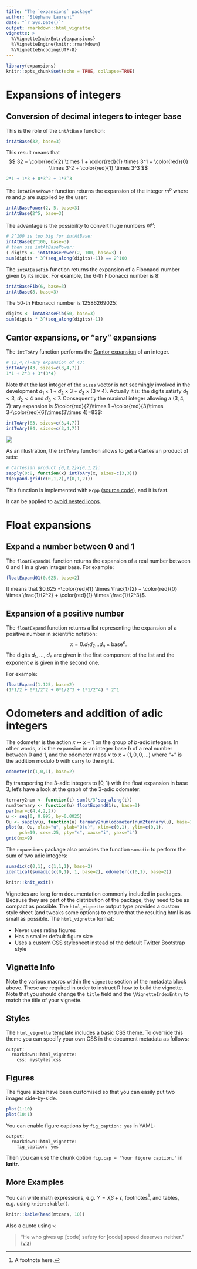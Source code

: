 ```yaml
---
title: "The `expansions` package"
author: "Stéphane Laurent"
date: "`r Sys.Date()`"
output: rmarkdown::html_vignette
vignette: >
  %\VignetteIndexEntry{expansions}
  %\VignetteEngine{knitr::rmarkdown}
  %\VignetteEncoding{UTF-8}
---
```



```r
library(expansions)
knitr::opts_chunk$set(echo = TRUE, collapse=TRUE)
```


# Expansions of integers

## Conversion of decimal integers to integer base

This is the role of the `intAtBase` function:

```r
intAtBase(32, base=3)
```

This result means that
$$
32 = \color{red}{2} \times 1 + \color{red}{1} \times 3^1 + \color{red}{0} \times 3^2 + \color{red}{1} \times 3^3
$$

```r
2*1 + 1*3 + 0*3^2 + 1*3^3
```


The `intAtBasePower` function returns the expansion of the integer $m^p$ where $m$ and $p$ are supplied by the user:

```r
intAtBasePower(2, 5, base=3)
intAtBase(2^5, base=3)
```

The advantage is the possibility to convert huge numbers $m^p$:

```r
# 2^100 is too big for intAtBase:
intAtBase(2^100, base=3)
# then use intAtBasePower:
( digits <- intAtBasePower(2, 100, base=3) )
sum(digits * 3^(seq_along(digits)-1)) == 2^100
```

The `intAtBaseFib` function returns the expansion of a Fibonacci number given by its index. For example, the $6$-th Fibonacci number is $8$:

```r
intAtBaseFib(6, base=3)
intAtBase(8, base=3)
```

The $50$-th Fibonacci number is $12586269025$:

```r
digits <- intAtBaseFib(50, base=3)
sum(digits * 3^(seq_along(digits)-1))
```



## Cantor expansions, or "ary" expansions 

The `intToAry` function performs the [Cantor expansion](http://stla.github.io/stlapblog/posts/Greedy.html) of an integer. 

```r
# (3,4,7)-ary expansion of 43:
intToAry(43, sizes=c(3,4,7))
1*1 + 2*3 + 3*(3*4)
```

Note that the last integer of the `sizes` vector is not seemingly involved in the development $d_1 \times 1 + d_2 \times 3 + d_3 \times (3 \times 4)$. 
Actually it is: the digits satisfy $d_1 < 3$, $d_2 < 4$ and $d_3 < 7$. 
Consequently the maximal integer allowing a $(3,4,7)$-ary expansion is $\color{red}{2}\times 1 +\color{red}{3}\times 3+\color{red}{6}\times(3\times 4)=83$:

```r
intToAry(83, sizes=c(3,4,7))
intToAry(84, sizes=c(3,4,7))
```



![](ary.png)

As an illustration, the `intToAry` function allows to get a Cartesian product of sets:

```r
# Cartesian product {0,1,2}x{0,1,2}:
sapply(0:8, function(x) intToAry(x, sizes=c(3,3)))
t(expand.grid(c(0,1,2),c(0,1,2)))
```

This function is implemented with `Rcpp` ([source code](https://github.com/stla/expansions/blob/master/src/rcpp_intToAry.cpp)), and it is fast. 

It can be applied to [avoid nested loops](http://stla.github.io/stlapblog/posts/Greedy.html). 


# Float expansions

## Expand a number between $0$ and $1$

The `floatExpand01` function returns the expansion of a real number between $0$ and $1$  in a given integer base. For example:

```r
floatExpand01(0.625, base=2)
```

It means that $0.625 =\color{red}{1} \times \frac{1}{2} + \color{red}{0} \times \frac{1}{2^2} + \color{red}{1} \times \frac{1}{2^3}$.

## Expansion of a positive number

The `floatExpand` function returns a list representing the expansion of a positive number in scientific notation:
$$
x = 0.d_1d_2\ldots d_n \times \text{base}^e.
$$
The digits $d_1$, $\ldots$, $d_n$ are given in the first component of the list and the exponent $e$ is given in the second one.

For example:

```r
floatExpand(1.125, base=2)
(1*1/2 + 0*1/2^2 + 0*1/2^3 + 1*1/2^4) * 2^1
```


# Odometers and addition of adic integers

The odometer is the action $x \mapsto x+1$ on the group of $b$-adic integers. 
In other words, $x$ is the expansion in an integer base $b$ of a real number between $0$ and $1$, and the odometer maps $x$ to $x + (1, 0, 0, \ldots)$ where "$+$" is the addition modulo $b$ with carry to the right. 

```r
odometer(c(1,0,1), base=2)
```

By transporting the $3$-adic integers to $[0,1)$ with the float expansion in base $3$, let's have a look at the graph of the $3$-adic odometer:

```r
ternary2num <- function(t) sum(t/3^seq_along(t))
num2ternary <- function(u) floatExpand01(u, base=3)
par(mar=c(4,4,2,2))
u <- seq(0, 0.995, by=0.0025)
Ou <- sapply(u, function(u) ternary2num(odometer(num2ternary(u), base=3)))
plot(u, Ou, xlab="u", ylab="O(u)", xlim=c(0,1), ylim=c(0,1),
     pch=19, cex=.25, pty="s", xaxs="i", yaxs="i")
grid(nx=9)
```

The `expansions` package also provides the function `sumadic` to perform the sum of two adic integers:

```r
sumadic(c(0,1), c(1,1,1), base=2)
identical(sumadic(c(0,1), 1, base=2), odometer(c(0,1), base=2))
```


```r
knitr::knit_exit()
```


Vignettes are long form documentation commonly included in packages. Because they are part of the distribution of the package, they need to be as compact as possible. The `html_vignette` output type provides a custom style sheet (and tweaks some options) to ensure that the resulting html is as small as possible. The `html_vignette` format:

- Never uses retina figures
- Has a smaller default figure size
- Uses a custom CSS stylesheet instead of the default Twitter Bootstrap style

## Vignette Info

Note the various macros within the `vignette` section of the metadata block above. These are required in order to instruct R how to build the vignette. Note that you should change the `title` field and the `\VignetteIndexEntry` to match the title of your vignette.

## Styles

The `html_vignette` template includes a basic CSS theme. To override this theme you can specify your own CSS in the document metadata as follows:

    output: 
      rmarkdown::html_vignette:
        css: mystyles.css

## Figures

The figure sizes have been customised so that you can easily put two images side-by-side. 

```r
plot(1:10)
plot(10:1)
```

You can enable figure captions by `fig_caption: yes` in YAML:

    output:
      rmarkdown::html_vignette:
        fig_caption: yes

Then you can use the chunk option `fig.cap = "Your figure caption."` in **knitr**.

## More Examples

You can write math expressions, e.g. $Y = X\beta + \epsilon$, footnotes^[A footnote here.], and tables, e.g. using `knitr::kable()`.

```r
knitr::kable(head(mtcars, 10))
```

Also a quote using `>`:

> "He who gives up [code] safety for [code] speed deserves neither."
([via](https://twitter.com/hadleywickham/status/504368538874703872))
